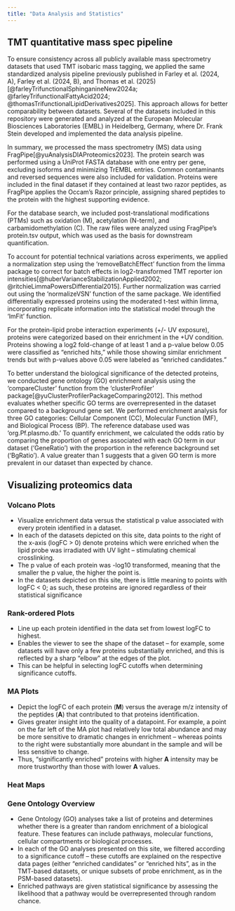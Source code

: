 ```yaml
---
title: "Data Analysis and Statistics"
---
```


## TMT quantitative mass spec pipeline {#sec-DataAnalysis_TMTPipeline}

To ensure consistency across all publicly available mass spectrometry datasets that used TMT isobaric mass tagging, we applied the same standardized analysis pipeline previously published in Farley et al. (2024, A), Farley et al. (2024, B), and Thomas et al. (2025)[@farleyTrifunctionalSphinganineNew2024a; @farleyTrifunctionalFattyAcid2024; @thomasTrifunctionalLipidDerivatives2025]. This approach allows for better comparability between datasets. Several of the datasets included in this repository were generated and analyzed at the European Molecular Biosciences Laboratories (EMBL) in Heidelberg, Germany, where Dr. Frank Stein developed and implemented the data analysis pipeline.

In summary, we processed the mass spectrometry (MS) data using FragPipe[@yuAnalysisDIAProteomics2023]. The protein search was performed using a UniProt FASTA database with one entry per gene, excluding isoforms and minimizing TrEMBL entries. Common contaminants and reversed sequences were also included for validation. Proteins were included in the final dataset if they contained at least two razor peptides, as FragPipe applies the Occam’s Razor principle, assigning shared peptides to the protein with the highest supporting evidence.

For the database search, we included post-translational modifications (PTMs) such as oxidation (M), acetylation (N-term), and carbamidomethylation (C). The raw files were analyzed using FragPipe's protein.tsv output, which was used as the basis for downstream quantification. 

To account for potential technical variations across experiments, we applied a normalization step using the 'removeBatchEffect' function from the limma package to correct for batch effects in log2-transformed TMT reporter ion intensities[@huberVarianceStabilizationApplied2002; @ritchieLimmaPowersDifferential2015]. Further normalization was carried out using the 'normalizeVSN' function of the same package. We identified differentially expressed proteins using the moderated t-test within limma, incorporating replicate information into the statistical model through the 'lmFit' function.

For the protein-lipid probe interaction experiments (+/- UV exposure), proteins were categorized based on their enrichment in the +UV condition. Proteins showing a log2 fold-change of at least 1 and a p-value below 0.05 were classified as "enriched hits," while those showing similar enrichment trends but with p-values above 0.05 were labeled as “enriched candidates.”

To better understand the biological significance of the detected proteins, we conducted gene ontology (GO) enrichment analysis using the 'compareCluster' function from the 'clusterProfiler' package[@yuClusterProfilerPackageComparing2012]. This method evaluates whether specific GO terms are overrepresented in the dataset compared to a background gene set. We performed enrichment analysis for three GO categories: Cellular Component (CC), Molecular Function (MF), and Biological Process (BP). The reference database used was 'org.Pf.plasmo.db.' To quantify enrichment, we calculated the odds ratio by comparing the proportion of genes associated with each GO term in our dataset ('GeneRatio') with the proportion in the reference background set ('BgRatio'). A value greater than 1 suggests that a given GO term is more prevalent in our dataset than expected by chance.

<!-- 
## PSM quantitative mass spec analysis

* Studies included in this repository which used a PSM-based analysis pipeline
	- Hoglinger et al., 2017[@hoglingerTrifunctionalLipidProbes2017]
	- Muller et al., 2021[@mullerSynthesisCellularLabeling2021]

* Need these details. -->

## Visualizing proteomics data {#sec-DataAnalysis_visualization}

### Volcano Plots

* Visualize enrichment data versus the statistical p value associated with every protein identified in a dataset. 
* In each of the datasets depicted on this site, data points to the right of the x-axis (logFC > 0) denote proteins which were enriched when the lipid probe was irradiated with UV light -- stimulating chemical crosslinking.
* The p value of each protein was -log10 transformed, meaning that the smaller the p value, the higher the point is. 
* In the datasets depicted on this site, there is little meaning to points with logFC < 0; as such, these proteins are ignored regardless of their statistical significance

### Rank-ordered Plots

* Line up each protein identified in the data set from lowest logFC to highest.
* Enables the viewer to see the shape of the dataset -- for example, some datasets will have only a few proteins substantially enriched, and this is reflected by a sharp "elbow" at the edges of the plot. 
* This can be helpful in selecting logFC cutoffs when determining significance cutoffs. 

### MA Plots

* Depict the logFC of each protein (**M**) versus the average m/z intensity of the peptides (**A**) that contributed to that proteins identification.
* Gives greater insight into the quality of a datapoint. For example, a point on the far left of the MA plot had relatively low total abundance and may be more sensitive to dramatic changes in enrichment -- whereas points to the right were substantially more abundant in the sample and will be less sensitive to change. 
* Thus, "significantly enriched" proteins with higher **A** intensity may be more trustworthy than those with lower **A** values.

### Heat Maps

### Gene Ontology Overview {#sec-DataAnalysis_GeneOntology}

* Gene Ontology (GO) analyses take a list of proteins and determines whether there is a greater than random enrichment of a biological feature. These features can include pathways, molecular functions, cellular compartments or biological processes. 
* In each of the GO analyses presented on this site, we filtered according to a significance cutoff -- these cutoffs are explained on the respective data pages (either "enriched candidates" or "enriched hits", as in the TMT-based datasets, or unique subsets of probe enrichment, as in the PSM-based datasets). 
* Enriched pathways are given statistical significance by assessing the likelihood that a pathway would be overrepresented through random chance.

